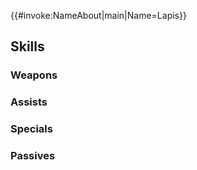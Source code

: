 {{#invoke:NameAbout|main|Name=Lapis}}{{HeroPage Tabs}}
{{Hero Infobox
|Name=Lapis
|Title=Mighty Flower
|WeaponType=Red Sword
|MoveType=Infantry
|Origin=Fire Emblem Engage
|Gender=Female
|actorEN=Kimberly Woods
|actorJP=高柳知葉
|artist=茶ちえ
|randomStartTime=2023-08-18T07:00:00Z
|additionDate=July 18, 2023
|releaseDate=July 18, 2023
|poolDate=July 18, 2023
|poolRarities=3,4
|cv1=14
|cv2=300600
|TagID=ラピス
|InternalID=976
|Properties=
|description=A warrior of Brodia and retainer to Alcryst, she boasts both incredible strength and extensive knowledge of everyday living. Appears in Fire Emblem Engage.
}}
{{Stats Page
|Lv1HP=17|Lv1ATK=8|Lv1SPD=15|Lv1DEF=7|Lv1RES=8
|GRHP=55|GRATK=75|GRSPD=70|GRDEF=50|GRRES=55
}}
==Skills==
===Weapons===
{{Weapons Table
|weapon1=Iron Sword
|weapon1Default=1
|weapon1Unlock=1
|weapon2=Steel Sword
|weapon2Default=2
|weapon2Unlock=2
|weapon3=Defier's Sword
|weapon3Default=4
|weapon3Unlock=3
|weapon4=Defier's Sword+
|weapon4Default=5
|weapon4Unlock=5
}}
===Assists===
{{Assists Table}}
===Specials===
{{Specials Table
|special1=New Moon
|special1Default=4
|special1Unlock=3
|special2=Luna
|special2Unlock=4
}}
===Passives===
{{Passives Table
|passiveA1=Sorcery Blade 1
|passiveA2=Sorcery Blade 2
|passiveA3=Sorcery Blade 3
|passiveA1Unlock=3
|passiveA2Unlock=4
|passiveA3Unlock=5
|passiveC1=Spd/Def Oath 1
|passiveC2=Spd/Def Oath 2
|passiveC3=Spd/Def Oath 3
|passiveC1Unlock=1
|passiveC2Unlock=2
|passiveC3Unlock=4
}}
{{Heroes Navbox}}